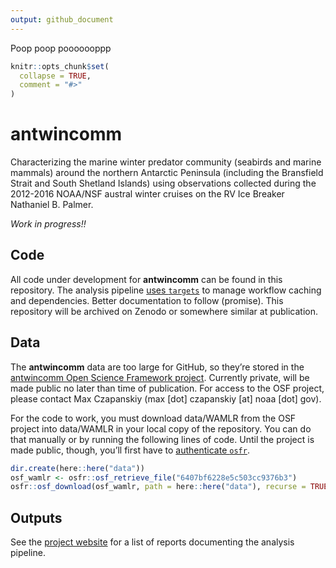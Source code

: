 ```yaml
---
output: github_document
---
```

Poop poop pooooooppp
<!-- README.md is generated from README.Rmd. Please edit that file -->

```r
knitr::opts_chunk$set(
  collapse = TRUE,
  comment = "#>"
)
```

# antwincomm

<!-- badges: start -->

<!-- badges: end -->

Characterizing the marine winter predator community (seabirds and marine mammals) around the northern Antarctic Peninsula (including the Bransfield Strait and South Shetland Islands) using observations collected during the 2012-2016 NOAA/NSF austral winter cruises on the RV Ice Breaker Nathaniel B. Palmer.

*Work in progress!!*

## Code

All code under development for **antwincomm** can be found in this repository. The analysis pipeline [uses `targets`](https://books.ropensci.org/targets/) to manage workflow caching and dependencies. Better documentation to follow (promise). This repository will be archived on Zenodo or somewhere similar at publication.

## Data

The **antwincomm** data are too large for GitHub, so they're stored in the [antwincomm Open Science Framework project](https://osf.io/hwnvy/). Currently private, will be made public no later than time of publication. For access to the OSF project, please contact Max Czapanskiy (max [dot] czapanskiy [at] noaa [dot] gov).

For the code to work, you must download data/WAMLR from the OSF project into data/WAMLR in your local copy of the repository. You can do that manually or by running the following lines of code. Until the project is made public, though, you'll first have to [authenticate `osfr`](https://docs.ropensci.org/osfr/articles/auth.html).

```r
dir.create(here::here("data"))
osf_wamlr <- osfr::osf_retrieve_file("6407bf6228e5c503cc9376b3")
osfr::osf_download(osf_wamlr, path = here::here("data"), recurse = TRUE)
```

## Outputs

See the [project website](https://flukeandfeather.github/io/antwincomm) for a list of reports documenting the analysis pipeline.
